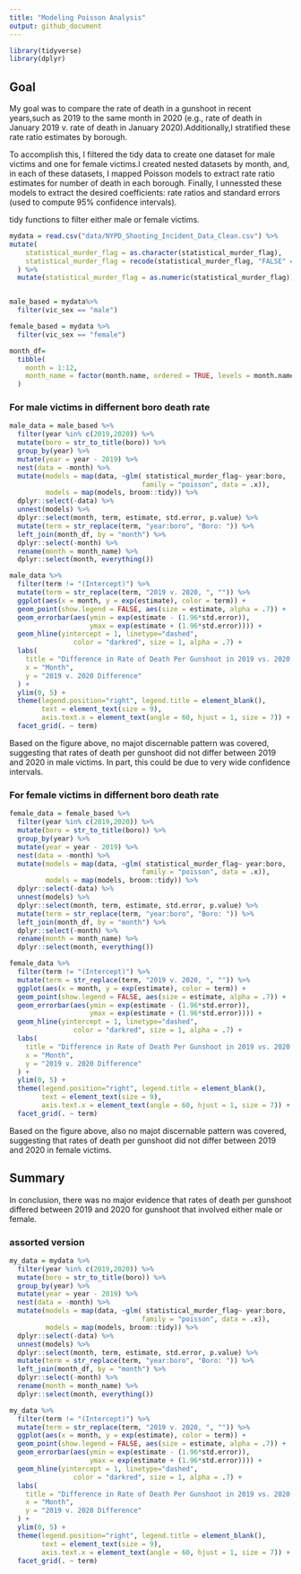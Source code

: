 ```yaml
---
title: "Modeling Poisson Analysis"
output: github_document
---
```



```r
library(tidyverse)
library(dplyr)
```



## Goal

My goal was to compare the rate of death in a gunshoot in recent years,such as 2019 to the same month in 2020 (e.g., rate of death in January 2019 v. rate of death in January 2020).Additionally,I stratified these rate ratio estimates by borough.


To accomplish this, I filtered the tidy data to create one dataset for male victims and one for female victims.I created nested datasets by month, and, in each of these datasets, I mapped Poisson models to extract rate ratio estimates for number of death in each borough. Finally, I unnessted these models to extract the desired coefficients: rate ratios and standard errors (used to compute 95% confidence intervals).



tidy functions to filter either male or female victims.

```r
mydata = read.csv("data/NYPD_Shooting_Incident_Data_Clean.csv") %>% 
mutate(
    statistical_murder_flag = as.character(statistical_murder_flag),
    statistical_murder_flag = recode(statistical_murder_flag, "FALSE" = "1","TRUE" = "0")
  ) %>% 
  mutate(statistical_murder_flag = as.numeric(statistical_murder_flag)) 


male_based = mydata%>% 
  filter(vic_sex == "male")

female_based = mydata %>% 
  filter(vic_sex == "female")

month_df=
  tibble(
    month = 1:12,
    month_name = factor(month.name, ordered = TRUE, levels = month.name)
  )


```


### For male victims in differnent boro death rate

```r
male_data = male_based %>%
  filter(year %in% c(2019,2020)) %>%
  mutate(boro = str_to_title(boro)) %>%
  group_by(year) %>%
  mutate(year = year - 2019) %>%
  nest(data = -month) %>%
  mutate(models = map(data, ~glm( statistical_murder_flag~ year:boro,
                                 family = "poisson", data = .x)),
         models = map(models, broom::tidy)) %>% 
  dplyr::select(-data) %>% 
  unnest(models) %>%
  dplyr::select(month, term, estimate, std.error, p.value) %>% 
  mutate(term = str_replace(term, "year:boro", "Boro: ")) %>% 
  left_join(month_df, by = "month") %>%
  dplyr::select(-month) %>%
  rename(month = month_name) %>%
  dplyr::select(month, everything())


```

```r
male_data %>% 
  filter(term != "(Intercept)") %>%
  mutate(term = str_replace(term, "2019 v. 2020, ", "")) %>%
  ggplot(aes(x = month, y = exp(estimate), color = term)) + 
  geom_point(show.legend = FALSE, aes(size = estimate, alpha = .7)) +
  geom_errorbar(aes(ymin = exp(estimate - (1.96*std.error)), 
                    ymax = exp(estimate + (1.96*std.error)))) +
  geom_hline(yintercept = 1, linetype="dashed", 
                color = "darkred", size = 1, alpha = .7) +
  labs(
    title = "Difference in Rate of Death Per Gunshoot in 2019 vs. 2020 Based on Male Victims",
    x = "Month",
    y = "2019 v. 2020 Difference"
  ) +
  ylim(0, 5) +
  theme(legend.position="right", legend.title = element_blank(),
        text = element_text(size = 9),
        axis.text.x = element_text(angle = 60, hjust = 1, size = 7)) + 
  facet_grid(. ~ term)

```


Based on the figure above, no majot discernable pattern was covered, suggesting that rates of death per gunshoot did not differ between 2019 and 2020 in male victims. In part, this could be due to very wide confidence intervals.


### For female victims in differnent boro death rate

```r
female_data = female_based %>%
  filter(year %in% c(2019,2020)) %>%
  mutate(boro = str_to_title(boro)) %>%
  group_by(year) %>%
  mutate(year = year - 2019) %>%
  nest(data = -month) %>%
  mutate(models = map(data, ~glm( statistical_murder_flag~ year:boro,
                                 family = "poisson", data = .x)),
         models = map(models, broom::tidy)) %>% 
  dplyr::select(-data) %>% 
  unnest(models) %>%
  dplyr::select(month, term, estimate, std.error, p.value) %>% 
  mutate(term = str_replace(term, "year:boro", "Boro: ")) %>% 
  left_join(month_df, by = "month") %>%
  dplyr::select(-month) %>%
  rename(month = month_name) %>%
  dplyr::select(month, everything())
```


```r
female_data %>% 
  filter(term != "(Intercept)") %>%
  mutate(term = str_replace(term, "2019 v. 2020, ", "")) %>%
  ggplot(aes(x = month, y = exp(estimate), color = term)) + 
  geom_point(show.legend = FALSE, aes(size = estimate, alpha = .7)) +
  geom_errorbar(aes(ymin = exp(estimate - (1.96*std.error)), 
                    ymax = exp(estimate + (1.96*std.error)))) +
  geom_hline(yintercept = 1, linetype="dashed", 
                color = "darkred", size = 1, alpha = .7) +
  labs(
    title = "Difference in Rate of Death Per Gunshoot in 2019 vs. 2020 Based on Female Victims",
    x = "Month",
    y = "2019 v. 2020 Difference"
  ) +
  ylim(0, 5) +
  theme(legend.position="right", legend.title = element_blank(),
        text = element_text(size = 9),
        axis.text.x = element_text(angle = 60, hjust = 1, size = 7)) + 
  facet_grid(. ~ term)
```

Based on the figure above, also no majot discernable pattern was covered, suggesting that rates of death per gunshoot did not differ between 2019 and 2020 in female victims. 



## Summary
In conclusion, there was no major evidence that rates of death per gunshoot differed between 2019 and 2020 for gunshoot that involved either male or female.



### assorted version 

```r
my_data = mydata %>%
  filter(year %in% c(2019,2020)) %>%
  mutate(boro = str_to_title(boro)) %>%
  group_by(year) %>%
  mutate(year = year - 2019) %>%
  nest(data = -month) %>%
  mutate(models = map(data, ~glm( statistical_murder_flag~ year:boro,
                                 family = "poisson", data = .x)),
         models = map(models, broom::tidy)) %>% 
  dplyr::select(-data) %>% 
  unnest(models) %>%
  dplyr::select(month, term, estimate, std.error, p.value) %>% 
  mutate(term = str_replace(term, "year:boro", "Boro: ")) %>% 
  left_join(month_df, by = "month") %>%
  dplyr::select(-month) %>%
  rename(month = month_name) %>%
  dplyr::select(month, everything())
```



```r
my_data %>% 
  filter(term != "(Intercept)") %>%
  mutate(term = str_replace(term, "2019 v. 2020, ", "")) %>%
  ggplot(aes(x = month, y = exp(estimate), color = term)) + 
  geom_point(show.legend = FALSE, aes(size = estimate, alpha = .7)) +
  geom_errorbar(aes(ymin = exp(estimate - (1.96*std.error)), 
                    ymax = exp(estimate + (1.96*std.error)))) +
  geom_hline(yintercept = 1, linetype="dashed", 
                color = "darkred", size = 1, alpha = .7) +
  labs(
    title = "Difference in Rate of Death Per Gunshoot in 2019 vs. 2020 in Different Boro",
    x = "Month",
    y = "2019 v. 2020 Difference"
  ) +
  ylim(0, 5) +
  theme(legend.position="right", legend.title = element_blank(),
        text = element_text(size = 9),
        axis.text.x = element_text(angle = 60, hjust = 1, size = 7)) + 
  facet_grid(. ~ term)
```




